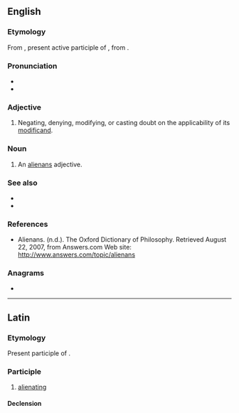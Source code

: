 ==English==

===Etymology===
From {{bor|en|la|aliēnāns}}, present active participle of {{m|la|aliēnō||make something another's}}, from {{m|la|aliēnus||another's, foreign}}.

===Pronunciation===
* {{IPA|en|/ˈeɪli.ənænz/}}
* {{audio|en|LL-Q1860 (eng)-Vealhurl-alienans.wav|Audio (UK)}}

===Adjective===
{{examples|sense=alienans adjective|examples=
* '''purported''' contract
* '''alleged''' perpetrator
* '''forged''' passport
* '''expectant''' mother
* '''fantasy''' partner
* '''near''' victory}}
{{en-adj|-}}

# {{lb|en|rhetoric|philosophy|of a grammatical [[modifier]], especially an [[adjective]]}} Negating, denying, modifying, or casting doubt on the applicability of its [[modificand]].
#: {{ux|en|The newspaper never called him "the murderer", always "the <u>alleged</u> murderer", but the '''alienans''' adjective didn't help very much: the word "murderer" is all people saw.}}
#: {{ux|en|Because a "decoy duck" is not a duck, "decoy" is an '''alienans''' adjective.}}

===Noun===
{{en-noun|?}}

# {{lb|en|rhetoric|philosophy}} An [[#Adjective|alienans]] adjective.

===See also===
* {{l|en|modal}}
* {{l|en|modality}}

===References===
* Alienans. (n.d.). The Oxford Dictionary of Philosophy. Retrieved August 22, 2007, from Answers.com Web site: http://www.answers.com/topic/alienans

===Anagrams===
* {{anagrams|en|a=aaeilnns|Annalise|alanines|annalise}}

----

==Latin==

===Etymology===
Present participle of {{m|la|aliēnō}}.

===Participle===
{{la-part|aliēnāns}}

# [[alienating]]

====Declension====
{{la-adecl|aliēnāns<3-P+>}}